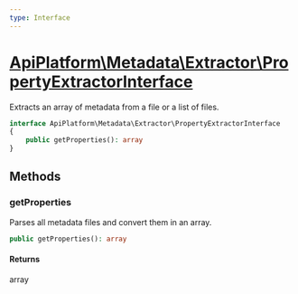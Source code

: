 ```yaml
---
type: Interface
---
```


# [ApiPlatform\Metadata\Extractor\PropertyExtractorInterface](/docs/v3.2/reference/Metadata/Extractor/PropertyExtractorInterface)

Extracts an array of metadata from a file or a list of files.


```php
interface ApiPlatform\Metadata\Extractor\PropertyExtractorInterface
{
    public getProperties(): array
}
```
## Methods

### getProperties

Parses all metadata files and convert them in an array.

```php
public getProperties(): array
```

#### Returns

array
